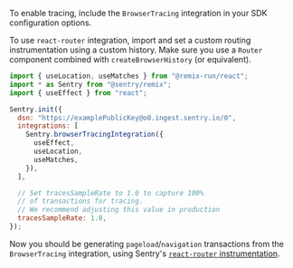 To enable tracing, include the `BrowserTracing` integration in your SDK configuration options.

To use `react-router` integration, import and set a custom routing instrumentation using a custom history. Make sure you use a `Router` component combined with `createBrowserHistory` (or equivalent).


```javascript
import { useLocation, useMatches } from "@remix-run/react";
import * as Sentry from "@sentry/remix";
import { useEffect } from "react";

Sentry.init({
  dsn: "https://examplePublicKey@o0.ingest.sentry.io/0",
  integrations: [
    Sentry.browserTracingIntegration({
      useEffect,
      useLocation,
      useMatches,
    }),
  ],

  // Set tracesSampleRate to 1.0 to capture 100%
  // of transactions for tracing.
  // We recommend adjusting this value in production
  tracesSampleRate: 1.0,
});
```

Now you should be generating `pageload`/`navigation` transactions from the `BrowserTracing` integration, using Sentry's [`react-router` instrumentation](/platforms/javascript/guides/react/configuration/integrations/react-router/).
